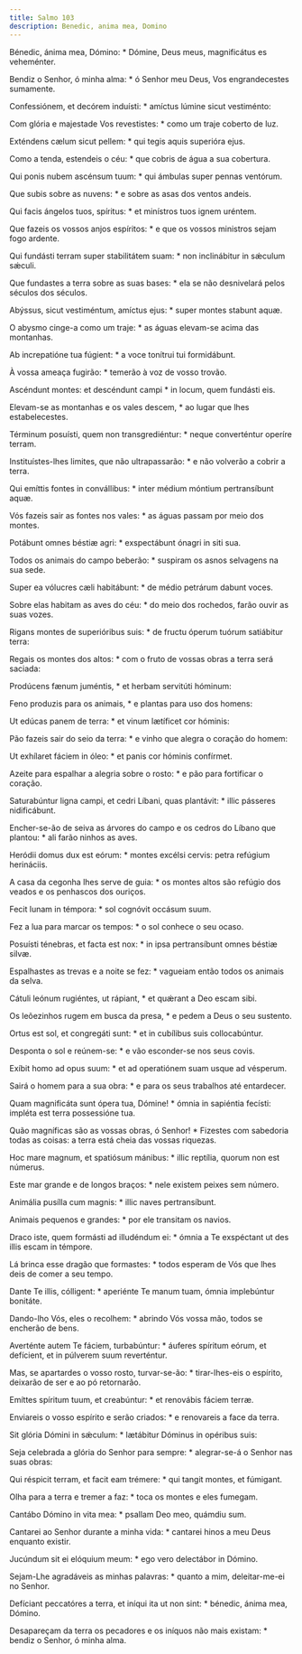 ```yaml
---
title: Salmo 103
description: Benedic, anima mea, Domino
---
```


<div class="side-by-side not-content">

Bénedic, ánima mea, Dómino: * Dómine, Deus meus, magnificátus es veheménter.

Bendiz o Senhor, ó minha alma: * ó Senhor meu Deus, Vos engrandecestes sumamente.

Confessiónem, et decórem induísti: * amíctus lúmine sicut vestiménto:

Com glória e majestade Vos revestistes: * como um traje coberto de luz.

Exténdens cælum sicut pellem: * qui tegis aquis superióra ejus.

Como a tenda, estendeis o céu: * que cobris de água a sua cobertura.

Qui ponis nubem ascénsum tuum: * qui ámbulas super pennas ventórum.

Que subis sobre as nuvens: * e sobre as asas dos ventos andeis.

Qui facis ángelos tuos, spíritus: * et minístros tuos ignem uréntem.

Que fazeis os vossos anjos espíritos: * e que os vossos ministros sejam fogo ardente.

Qui fundásti terram super stabilitátem suam: * non inclinábitur in sǽculum sǽculi.

Que fundastes a terra sobre as suas bases: * ela se não desnivelará pelos séculos dos séculos.

Abýssus, sicut vestiméntum, amíctus ejus: * super montes stabunt aquæ.

O abysmo cinge-a como um traje: * as águas elevam-se acima das montanhas.

Ab increpatióne tua fúgient: * a voce tonítrui tui formidábunt.

À vossa ameaça fugirão: * temerão à voz de vosso trovão.

Ascéndunt montes: et descéndunt campi * in locum, quem fundásti eis.

Elevam-se as montanhas e os vales descem, * ao lugar que lhes estabelecestes.

Términum posuísti, quem non transgrediéntur: * neque converténtur operíre terram.

Instituístes-lhes limites, que não ultrapassarão: * e não volverão a cobrir a terra.

Qui emíttis fontes in convállibus: * inter médium móntium pertransíbunt aquæ.

Vós fazeis sair as fontes nos vales: * as águas passam por meio dos montes.

Potábunt omnes béstiæ agri: * exspectábunt ónagri in siti sua.

Todos os animais do campo beberão: * suspiram os asnos selvagens na sua sede.

Super ea vólucres cæli habitábunt: * de médio petrárum dabunt voces.

Sobre elas habitam as aves do céu: * do meio dos rochedos, farão ouvir as suas vozes.

Rigans montes de superióribus suis: * de fructu óperum tuórum satiábitur terra:

Regais os montes dos altos: * com o fruto de vossas obras a terra será saciada:

Prodúcens fænum juméntis, * et herbam servitúti hóminum:

Feno produzis para os animais, * e plantas para uso dos homens:

Ut edúcas panem de terra: * et vinum lætíficet cor hóminis:

Pão fazeis sair do seio da terra: * e vinho que alegra o coração do homem:

Ut exhílaret fáciem in óleo: * et panis cor hóminis confírmet.

Azeite para espalhar a alegria sobre o rosto: * e pão para fortificar o coração.

Saturabúntur ligna campi, et cedri Líbani, quas plantávit: * illic pásseres nidificábunt.

Encher-se-ão de seiva as árvores do campo e os cedros do Líbano que plantou: * ali farão ninhos as aves.

Heródii domus dux est eórum: * montes excélsi cervis: petra refúgium herináciis.

A casa da cegonha lhes serve de guia: * os montes altos são refúgio dos veados e os penhascos dos ouriços.

Fecit lunam in témpora: * sol cognóvit occásum suum.

Fez a lua para marcar os tempos: * o sol conhece o seu ocaso.

Posuísti ténebras, et facta est nox: * in ipsa pertransíbunt omnes béstiæ silvæ.

Espalhastes as trevas e a noite se fez: * vagueiam então todos os animais da selva.

Cátuli leónum rugiéntes, ut rápiant, * et quǽrant a Deo escam sibi.

Os leõezinhos rugem em busca da presa, * e pedem a Deus o seu sustento.

Ortus est sol, et congregáti sunt: * et in cubílibus suis collocabúntur.

Desponta o sol e reúnem-se: * e vão esconder-se nos seus covis.

Exíbit homo ad opus suum: * et ad operatiónem suam usque ad vésperum.

Sairá o homem para a sua obra: * e para os seus trabalhos até entardecer.

Quam magnificáta sunt ópera tua, Dómine! * ómnia in sapiéntia fecísti: impléta est terra possessióne tua.

Quão magníficas são as vossas obras, ó Senhor! * Fizestes com sabedoria todas as coisas: a terra está cheia das vossas riquezas.

Hoc mare magnum, et spatiósum mánibus: * illic reptília, quorum non est númerus.

Este mar grande e de longos braços: * nele existem peixes sem número.

Animália pusílla cum magnis: * illic naves pertransíbunt.

Animais pequenos e grandes: * por ele transitam os navios.

Draco iste, quem formásti ad illudéndum ei: * ómnia a Te exspéctant ut des illis escam in témpore.

Lá brinca esse dragão que formastes: * todos esperam de Vós que lhes deis de comer a seu tempo.

Dante Te illis, cólligent: * aperiénte Te manum tuam, ómnia implebúntur bonitáte.

Dando-lho Vós, eles o recolhem: * abrindo Vós vossa mão, todos se encherão de bens.

Averténte autem Te fáciem, turbabúntur: * áuferes spíritum eórum, et defícient, et in púlverem suum reverténtur.

Mas, se apartardes o vosso rosto, turvar-se-ão: * tirar-lhes-eis o espírito, deixarão de ser e ao pó retornarão.

Emíttes spíritum tuum, et creabúntur: * et renovábis fáciem terræ.

Enviareis o vosso espírito e serão criados: * e renovareis a face da terra.

Sit glória Dómini in sǽculum: * lætábitur Dóminus in opéribus suis:

Seja celebrada a glória do Senhor para sempre: * alegrar-se-á o Senhor nas suas obras:

Qui réspicit terram, et facit eam trémere: * qui tangit montes, et fúmigant.

Olha para a terra e tremer a faz: * toca os montes e eles fumegam.

Cantábo Dómino in vita mea: * psallam Deo meo, quámdiu sum.

Cantarei ao Senhor durante a minha vida: * cantarei hinos a meu Deus enquanto existir.

Jucúndum sit ei elóquium meum: * ego vero delectábor in Dómino.

Sejam-Lhe agradáveis as minhas palavras: * quanto a mim, deleitar-me-ei no Senhor.

Defíciant peccatóres a terra, et iníqui ita ut non sint: * bénedic, ánima mea, Dómino.

Desapareçam da terra os pecadores e os iníquos não mais existam: * bendiz o Senhor, ó minha alma.

</div>

